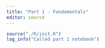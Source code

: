 ```yaml
---
title: "Part 1 - Fundamentals"
editor: source
---
```


```r
source("./R/init.R")
log_info("Called part 1 notebook")
```




